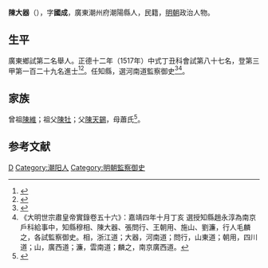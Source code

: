 {{Otheruses|other=名为陳大器的其他人物|陳鼎 (弘治進士)}}
{{明清人物信息框
| 姓名 = 陳大器
| 原名 =
| 圖片名稱= 
| 圖片大小 =
| 圖片說明 = 
| 最高職務 =
| 國家 = 大明 
| 爵位 =
| 籍貫 = 廣東潮州府潮陽縣
| 族裔 = 
| 旗籍 = 
| 字號 = 
| 諡號 =
| 出生日期 = 生年不詳
| 出生地點 = <!---廣東潮州府潮陽縣--->
| 逝世日期 = 卒年不詳 
| 逝世地點 =
| 墓葬 =
| 配偶 = 
| 親屬 = 
| 出身 =
* 正德十二年丁丑科同進士出身
| 經歷 =
| 著作 =  
}}
'''陳大器'''（{{bd|？||？|catIdx=}}），字'''國成'''，廣東潮州府潮陽縣人，民籍，[[明朝|明朝]]政治人物。

== 生平 ==
廣東鄉試第二名舉人。正德十二年（1517年）中式丁丑科會試第八十七名，登第三甲第一百二十九名進士<ref>{{Cite book|title=《皇明贡举考》卷五|last=（明）[[张朝瑞|张朝瑞]]|first=|publisher=《续修四库全书》史部第828册|year=|isbn=|location=|pages=}}</ref><ref>{{Cite book|title=贡举志五种 上|last=鲁小俊，江俊伟著|first=|publisher=武汉：武汉大学出版社|year=2009|isbn=978-7-307-07043-1|location=|pages=}}</ref>。任知縣，選河南道監察御史<ref>{{cite news|title=明朝潮州府文进士名录|url=http://zt.czonline.net/2010wenhua/txcr/chaorendongtai/kejiao/2010-12-02/31625.html|accessdate=2013-08-07|newspaper=潮州热线|archive-url=https://web.archive.org/web/20131004220414/http://zt.czonline.net/2010wenhua/txcr/chaorendongtai/kejiao/2010-12-02/31625.html|archive-date=2013-10-04|dead-url=yes}}</ref><ref>《大明世宗肅皇帝實錄卷五十六》：嘉靖四年十月丁亥 選授知縣趙永淳為南京戶科給事中，知縣穆相、陳大器、張問行、王朝用、施山、劉濂，行人毛麟之，各試監察御史。相，浙江道；大器，河南道；問行，山東道；朝用，四川道；山，廣西道；濂，雲南道；麟之，南京廣西道。</ref>。

== 家族 ==
曾祖[[陳維|陳維]]；祖父[[陳牡|陳牡]]；父[[陳天錫|陳天錫]]，母蕭氏<ref>{{Cite book|title=天一阁藏明代科举录选刊 登科录 点校本|last=龚延明主编|first=|publisher=宁波出版社|year=2016|isbn=978-7-5526-2320-8|location=宁波|pages=|quote=《天一閣藏明代科舉錄選刊.登科錄》之《正德十二年丁丑科進士登科錄》}}</ref>。

==参考文献==
{{reflist}}

{{正德十二年丁丑科殿試金榜}}

{{Authority control}}

{{DEFAULTSORT:Chen陳}}
[[Category:陳姓|D]]
[[Category:潮阳人|Category:潮阳人]]
[[Category:明朝監察御史|Category:明朝監察御史]]